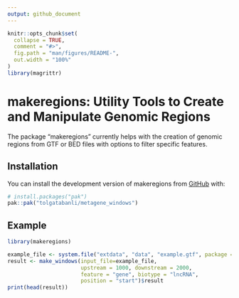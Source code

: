 ```yaml
---
output: github_document
---
```


```r
knitr::opts_chunk$set(
  collapse = TRUE,
  comment = "#>",
  fig.path = "man/figures/README-",
  out.width = "100%"
)
library(magrittr)
```

# makeregions: Utility Tools to Create and Manipulate Genomic Regions

<!-- badges: start -->
<!-- badges: end -->

The package "makeregions" currently helps with the creation of genomic regions from GTF or BED files with options to filter specific features.

## Installation

You can install the development version of makeregions from [GitHub](https://github.com/) with:

``` r
# install.packages("pak")
pak::pak("tolgatabanli/metagene_windows")
```

## Example

```r
library(makeregions)

example_file <- system.file("extdata", "data", "example.gtf", package = "makeregions")
result <- make_windows(input_file=example_file,
                       upstream = 1000, downstream = 2000,
                       feature = "gene", biotype = "lncRNA",
                       position = "start")$result
print(head(result))

```

